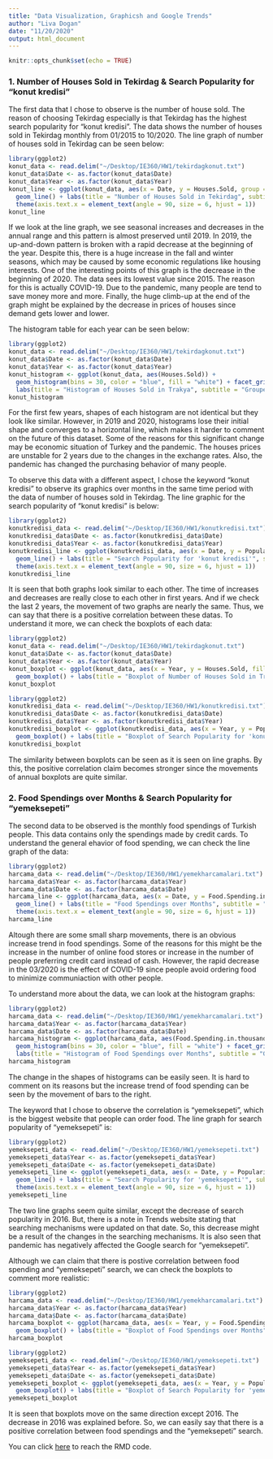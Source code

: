 ```yaml
---
title: "Data Visualization, Graphicsh and Google Trends"
author: "Liva Dogan"
date: "11/20/2020"
output: html_document
---
```


```r
knitr::opts_chunk$set(echo = TRUE)
```

### 1. Number of Houses Sold in Tekirdag & Search Popularity for "konut kredisi"

The first data that I chose to observe is the number of house sold. The reason of choosing Tekirdag especially is that Tekirdag has the highest search popularity for "konut kredisi". The data shows the number of houses sold in Tekirdag monthly from 01/2015 to 10/2020. The line graph of number of houses sold in Tekirdag can be seen below:


```r
library(ggplot2)
konut_data <- read.delim("~/Desktop/IE360/HW1/tekirdagkonut.txt")
konut_data$Date <- as.factor(konut_data$Date)
konut_data$Year <- as.factor(konut_data$Year)
konut_line <- ggplot(konut_data, aes(x = Date, y = Houses.Sold, group = 1)) + 
  geom_line() + labs(title = "Number of Houses Sold in Tekirdag", subtitle = "01/2015 - 10/2020", caption = "evds2.tcmb.gov.tr", x = "Time", y = "Number of Houses Sold") + 
  theme(axis.text.x = element_text(angle = 90, size = 6, hjust = 1))
konut_line
```


If we look at the line graph, we see seasonal increases and decreases in the annual range and this pattern is almost preserved until 2019. In 2019, the up-and-down pattern is broken with a rapid decrease at the beginning of the year. Despite this, there is a huge increase in the fall and winter seasons, which may be caused by some economic regulations like housing interests. One of the interesting points of this graph is the decrease in the beginning of 2020. The data sees its lowest value since 2015. The reason for this is actually COVID-19. Due to the pandemic, many people are tend to save money more and more. Finally, the huge climb-up at the end of the graph might be explained by the decrease in prices of houses since demand gets lower and lower.

The histogram table for each year can be seen below:

```r
library(ggplot2)
konut_data <- read.delim("~/Desktop/IE360/HW1/tekirdagkonut.txt")
konut_data$Date <- as.factor(konut_data$Date)
konut_data$Year <- as.factor(konut_data$Year)
konut_histogram <- ggplot(konut_data, aes(Houses.Sold)) + 
  geom_histogram(bins = 30, color = "blue", fill = "white") + facet_grid(Year ~ .) + 
  labs(title = "Histogram of Houses Sold in Trakya", subtitle = "Grouped for Each Year, 01/2015 - 10/2020", caption = "evds2.tcmb.gov.tr", x = "Number of Houses Sold")
konut_histogram
```

For the first few years, shapes of each histogram are not identical but they look like similar. However, in 2019 and 2020, histograms lose their initial shape and converges to a horizontal line, which makes it harder to comment on the future of this dataset. Some of the reasons for this significant change may be economic situation of Turkey and the pandemic. The houses prices are unstable for 2 years due to the changes in the exchange rates. Also, the pandemic has changed the purchasing behavior of many people.

To observe this data with a different aspect, I chose the keyword "konut kredisi" to observe its graphics over months in the same time period with the data of number of houses sold in Tekirdag. The line graphic for the search popularity of "konut kredisi" is below:

```r
library(ggplot2)
konutkredisi_data <- read.delim("~/Desktop/IE360/HW1/konutkredisi.txt")
konutkredisi_data$Date <- as.factor(konutkredisi_data$Date)
konutkredisi_data$Year <- as.factor(konutkredisi_data$Year)
konutkredisi_line <- ggplot(konutkredisi_data, aes(x = Date, y = Popularity, group = 1)) + 
  geom_line() + labs(title = "Search Popularity for 'konut kredisi'", subtitle = "01/2015 - 10/2020", caption = "trends.google.com") + 
  theme(axis.text.x = element_text(angle = 90, size = 6, hjust = 1))
konutkredisi_line
```

It is seen that both graphs look similar to each other. The time of increases and decreases are really close to each other in first years. And if we check the last 2 years, the movement of two graphs are nearly the same. Thus, we can say that there is a positive correlation between these datas. To understand it more, we can check the boxplots of each data:

```r
library(ggplot2)
konut_data <- read.delim("~/Desktop/IE360/HW1/tekirdagkonut.txt")
konut_data$Date <- as.factor(konut_data$Date)
konut_data$Year <- as.factor(konut_data$Year)
konut_boxplot <- ggplot(konut_data, aes(x = Year, y = Houses.Sold, fill = Year)) + 
  geom_boxplot() + labs(title = "Boxplot of Number of Houses Sold in Trakya", subtitle = "01/2015 - 10/2020", caption = "evds2.tcmb.gov.tr")
konut_boxplot
```

```r
library(ggplot2)
konutkredisi_data <- read.delim("~/Desktop/IE360/HW1/konutkredisi.txt")
konutkredisi_data$Date <- as.factor(konutkredisi_data$Date)
konutkredisi_data$Year <- as.factor(konutkredisi_data$Year)
konutkredisi_boxplot <- ggplot(konutkredisi_data, aes(x = Year, y = Popularity, fill = Year)) + 
  geom_boxplot() + labs(title = "Boxplot of Search Popularity for 'konut kredisi'", subtitle = "01/2015 - 10/2020", caption = "trends.google.com")
konutkredisi_boxplot
```

The similarity between boxplots can be seen as it is seen on line graphs. By this, the positive correlation claim becomes stronger since the movements of annual boxplots are quite similar.


### 2. Food Spendings over Months & Search Popularity for "yemeksepeti"

The second data to be observed is the monthly food spendings of Turkish people. This data contains only the spendings made by credit cards. To understand the general ehavior of food spending, we can check the line graph of the data:

```r
library(ggplot2)
harcama_data <- read.delim("~/Desktop/IE360/HW1/yemekharcamalari.txt")
harcama_data$Year <- as.factor(harcama_data$Year)
harcama_data$Date <- as.factor(harcama_data$Date)
harcama_line <- ggplot(harcama_data, aes(x = Date, y = Food.Spending.in.thousands., group = 1)) + 
  geom_line() + labs(title = "Food Spendings over Months", subtitle = "01/2015 - 11/2020", caption = "evds2.tcmb.gov.tr", x = "Time", y = "Money Spent on Food (in thousands)") + 
  theme(axis.text.x = element_text(angle = 90, size = 6, hjust = 1))
harcama_line
```

Altough there are some small sharp movements, there is an obvious increase trend in food spendings. Some of the reasons for this might be the increase in the number of online food stores or increase in the number of people preferring credit card instead of cash. However, the rapid decrease in the 03/2020 is the effect of COVID-19 since people avoid ordering food to minimize communiaction with other people.

To understand more about the data, we can look at the histogram graphs:

```r
library(ggplot2)
harcama_data <- read.delim("~/Desktop/IE360/HW1/yemekharcamalari.txt")
harcama_data$Year <- as.factor(harcama_data$Year)
harcama_data$Date <- as.factor(harcama_data$Date)
harcama_histogram <- ggplot(harcama_data, aes(Food.Spending.in.thousands.)) + 
  geom_histogram(bins = 30, color = "blue", fill = "white") + facet_grid(Year ~ .) + 
  labs(title = "Histogram of Food Spendings over Months", subtitle = "Grouped for Each Year, 01/2015 - 11/2020", caption = "evds2.tcmb.gov.tr", x = "Money Spent on Food (in thousands)")
harcama_histogram
```

The change in the shapes of histograms can be easily seen. It is hard to comment on its reasons but the increase trend of food spending can be seen by the movement of bars to the right.

The keyword that I chose to observe the correlation is "yemeksepeti", which is the biggest website that people can order food. The line graph for search popularity of "yemeksepeti" is:

```r
library(ggplot2)
yemeksepeti_data <- read.delim("~/Desktop/IE360/HW1/yemeksepeti.txt")
yemeksepeti_data$Year <- as.factor(yemeksepeti_data$Year)
yemeksepeti_data$Date <- as.factor(yemeksepeti_data$Date)
yemeksepeti_line <- ggplot(yemeksepeti_data, aes(x = Date, y = Popularity, group = 1)) + 
  geom_line() + labs(title = "Search Popularity for 'yemeksepeti'", subtitle = "01/2015 - 11/2020", caption = "trends.google.com") + 
  theme(axis.text.x = element_text(angle = 90, size = 6, hjust = 1))
yemeksepeti_line
```

The two line graphs seem quite similar, except the decrease of search popularity in 2016. But, there is a note in Trends website stating that searching mechanisms were updated on that date. So, this decrease might be a result of the changes in the searching mechanisms. It is also seen that pandemic has negatively affected the Google search for "yemeksepeti".

Although we can claim that there is postive correlation between food spending and "yemeksepeti" search, we can check the boxplots to comment more realistic:

```r
library(ggplot2)
harcama_data <- read.delim("~/Desktop/IE360/HW1/yemekharcamalari.txt")
harcama_data$Year <- as.factor(harcama_data$Year)
harcama_data$Date <- as.factor(harcama_data$Date)
harcama_boxplot <- ggplot(harcama_data, aes(x = Year, y = Food.Spending.in.thousands., fill = Year)) + 
  geom_boxplot() + labs(title = "Boxplot of Food Spendings over Months", subtitle = "01/2015 - 11/2020", caption = "evds2.tcmb.gov.tr")
harcama_boxplot
```

```r
library(ggplot2)
yemeksepeti_data <- read.delim("~/Desktop/IE360/HW1/yemeksepeti.txt")
yemeksepeti_data$Year <- as.factor(yemeksepeti_data$Year)
yemeksepeti_data$Date <- as.factor(yemeksepeti_data$Date)
yemeksepeti_boxplot <- ggplot(yemeksepeti_data, aes(x = Year, y = Popularity, fill = Year)) + 
  geom_boxplot() + labs(title = "Boxplot of Search Popularity for 'yemeksepeti'", subtitle = "01/2015 - 11/2020", caption = "trends.google.com")
yemeksepeti_boxplot
```

It is seen that boxplots move on the same direction except 2016. The decrease in 2016 was explained before. So, we can easily say that there is a positive correlation between food spendings and the "yemeksepeti" search.


You can click [here](https://bu-ie-360.github.io/fall20-livadogann/files/homework_1.Rmd) to reach the RMD code.




